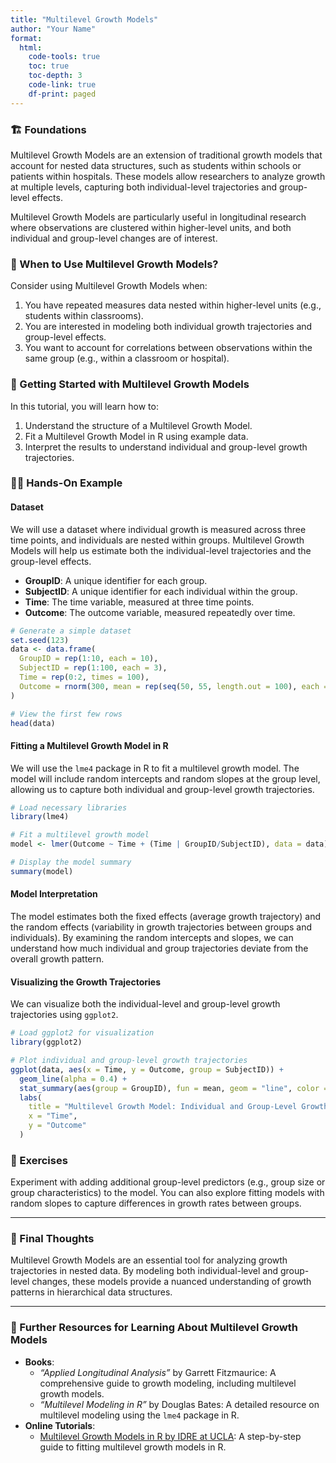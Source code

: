 ```yaml
---
title: "Multilevel Growth Models"
author: "Your Name"
format: 
  html:
    code-tools: true
    toc: true
    toc-depth: 3
    code-link: true
    df-print: paged
---
```


### 🏗️ Foundations

Multilevel Growth Models are an extension of traditional growth models that account for nested data structures, such as students within schools or patients within hospitals. These models allow researchers to analyze growth at multiple levels, capturing both individual-level trajectories and group-level effects. 

Multilevel Growth Models are particularly useful in longitudinal research where observations are clustered within higher-level units, and both individual and group-level changes are of interest.

<div class="when-to-use-section">

### 🤔 When to Use Multilevel Growth Models?

Consider using Multilevel Growth Models when:

1. You have repeated measures data nested within higher-level units (e.g., students within classrooms).
2. You are interested in modeling both individual growth trajectories and group-level effects.
3. You want to account for correlations between observations within the same group (e.g., within a classroom or hospital).

</div>

<div class="getting-started-section">

### 🚀 Getting Started with Multilevel Growth Models

In this tutorial, you will learn how to:

1. Understand the structure of a Multilevel Growth Model.
2. Fit a Multilevel Growth Model in R using example data.
3. Interpret the results to understand individual and group-level growth trajectories.

</div>

<div class="hands-on-section">

### 👩‍💻 Hands-On Example

#### Dataset

We will use a dataset where individual growth is measured across three time points, and individuals are nested within groups. Multilevel Growth Models will help us estimate both the individual-level trajectories and the group-level effects.

- **GroupID**: A unique identifier for each group.
- **SubjectID**: A unique identifier for each individual within the group.
- **Time**: The time variable, measured at three time points.
- **Outcome**: The outcome variable, measured repeatedly over time.

```r
# Generate a simple dataset
set.seed(123)
data <- data.frame(
  GroupID = rep(1:10, each = 10),
  SubjectID = rep(1:100, each = 3),
  Time = rep(0:2, times = 100),
  Outcome = rnorm(300, mean = rep(seq(50, 55, length.out = 100), each = 3), sd = 5)
)

# View the first few rows
head(data)
```

#### Fitting a Multilevel Growth Model in R

We will use the `lme4` package in R to fit a multilevel growth model. The model will include random intercepts and random slopes at the group level, allowing us to capture both individual and group-level growth trajectories.

```r
# Load necessary libraries
library(lme4)

# Fit a multilevel growth model
model <- lmer(Outcome ~ Time + (Time | GroupID/SubjectID), data = data)

# Display the model summary
summary(model)
```

#### Model Interpretation

The model estimates both the fixed effects (average growth trajectory) and the random effects (variability in growth trajectories between groups and individuals). By examining the random intercepts and slopes, we can understand how much individual and group trajectories deviate from the overall growth pattern.

#### Visualizing the Growth Trajectories

We can visualize both the individual-level and group-level growth trajectories using `ggplot2`.

```r
# Load ggplot2 for visualization
library(ggplot2)

# Plot individual and group-level growth trajectories
ggplot(data, aes(x = Time, y = Outcome, group = SubjectID)) +
  geom_line(alpha = 0.4) +
  stat_summary(aes(group = GroupID), fun = mean, geom = "line", color = "blue", size = 1.2) +
  labs(
    title = "Multilevel Growth Model: Individual and Group-Level Growth Trajectories",
    x = "Time",
    y = "Outcome"
  )
```

</div>

### 🛝 Exercises

Experiment with adding additional group-level predictors (e.g., group size or group characteristics) to the model. You can also explore fitting models with random slopes to capture differences in growth rates between groups.

---

### 💭 Final Thoughts

Multilevel Growth Models are an essential tool for analyzing growth trajectories in nested data. By modeling both individual-level and group-level changes, these models provide a nuanced understanding of growth patterns in hierarchical data structures.

---

### 🔗 Further Resources for Learning About Multilevel Growth Models

- **Books**:
   - *"Applied Longitudinal Analysis"* by Garrett Fitzmaurice: A comprehensive guide to growth modeling, including multilevel growth models.
   - *"Multilevel Modeling in R"* by Douglas Bates: A detailed resource on multilevel modeling using the `lme4` package in R.

- **Online Tutorials**:
   - [Multilevel Growth Models in R by IDRE at UCLA](https://stats.oarc.ucla.edu/r/seminars/multilevel-growth-models/): A step-by-step guide to fitting multilevel growth models in R.

</div>
